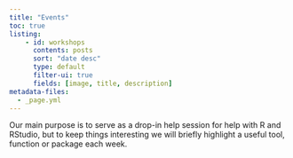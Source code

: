 ```yaml
---
title: "Events"
toc: true
listing:
    - id: workshops
      contents: posts
      sort: "date desc"
      type: default
      filter-ui: true
      fields: [image, title, description]
metadata-files:
  - _page.yml
---
```


```{=html}
<style>
div.quarto-post .metadata{
display: none;
}
</style>
```
Our main purpose is to serve as a drop-in help session for help with R and RStudio, but to keep things interesting we will briefly highlight a useful tool, function or package each week. </br>

::: {#workshops}
:::
